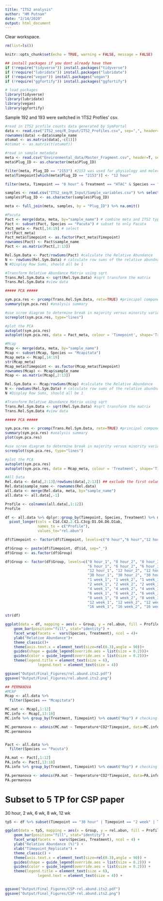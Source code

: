 ```yaml
---
title: "ITS2 analysis"
author: "HM Putnam"
date: "2/14/2020"
output: html_document
---
```


Clear workspace. 
```r
rm(list=ls()) 
```

```r
knitr::opts_chunk$set(echo = TRUE, warning = FALSE, message = FALSE)

## install packages if you dont already have them
if (!require("tidyverse")) install.packages("tidyverse")
if (!require("lubridate")) install.packages("lubridate")
if (!require("vegan")) install.packages("vegan")
if (!require("ggfortify")) install.packages("ggfortify")

# load packages
library(tidyverse)
library(lubridate)
library(vegan)
library(ggfortify)

```

Sample 192 and 193 were switched in 'ITS2 Profiles' csv. 

```r
#read in ITS2 profile counts data generated by SymPortal
data <- read.csv("ITS2_seq/R_Input/ITS2_Profiles.csv", sep=",", header=TRUE)
rownames(data) <-data$sample_name 
otumat <- as.matrix(data[,-c(1)])
#otumat <- as.matrix(t(otumat))

#read in sample metadata
meta <- read.csv("Environmental_data/Master_Fragment.csv", header=T, sep=",", na.string="NA") %>% select(Plug_ID, Species, Timepoint, Temperature, Treatment, CO2)
meta$Plug_ID <- as.character(meta$Plug_ID)

filter(meta, Plug_ID == "2153") #2153 was used for physiology and molecular so change master spreadsheet to say 12 hour not Day 1
meta$Timepoint[which(meta$Plug_ID == "2153")] <- "12 hour"

filter(meta, Timepoint == "0 hour" & Treatment == "HTAC" & Species == "Mcapitata")

samples <- read.csv("ITS2_seq/R_Input/Sample_variables.csv") %>% select(Plug_ID, sample) %>% dplyr::rename(sample_name = sample)
samples$Plug_ID <- as.character(samples$Plug_ID)

meta <- full_join(meta, samples, by = "Plug_ID") %>% na.omit()
```

```r
#Pacuta
Pact <- merge(data, meta, by="sample_name") # combine meta and ITS2 type profile data
Pact <- subset(Pact, Species == "Pacuta") # subset to only Pacuta 
Pact_meta <- Pact[,14:19] # select 
str(Pact_meta)
Pact_meta$Timepoint <- as.factor(Pact_meta$Timepoint)
rownames(Pact) <- Pact$sample_name
Pact <- as.matrix(Pact[,2:13])

Rel.Sym.Data <- Pact/rowSums(Pact) #calculate the Relative Abundance
N <- rowSums(Rel.Sym.Data) # calculate row sums of the relative abundnaces, should sum to 1
N #Display Row Sums, should all be 1

#Transform Relative Abundance Matrix using sqrt
Trans.Rel.Sym.Data <- sqrt(Rel.Sym.Data) #sqrt transform the matrix
Trans.Rel.Sym.Data #view data

##### PCA #####

sym.pca.res <- prcomp(Trans.Rel.Sym.Data, retx=TRUE) #principal components analysis on sym data
summary(sym.pca.res) #analysis summary

#use scree diagram to determine break in majority versus minority variation explaination components
screeplot(sym.pca.res, type="lines")

#plot the PCA
autoplot(sym.pca.res)
autoplot(sym.pca.res, data = Pact_meta, colour = 'Timepoint', shape='Treatment')
```

```r
#Mcap
Mcap <- merge(data, meta, by="sample_name")
Mcap <- subset(Mcap, Species == "Mcapitata")
Mcap_meta <- Mcap[,14:19]
str(Mcap_meta)
Mcap_meta$Timepoint <- as.factor(Mcap_meta$Timepoint)
rownames(Mcap) <- Mcap$sample_name
Mcap <- as.matrix(Mcap[,2:13])

Rel.Sym.Data <- Mcap/rowSums(Mcap) #calculate the Relative Abundance
N <- rowSums(Rel.Sym.Data) # calculate row sums of the relative abundnaces, should sum to 1
N #Display Row Sums, should all be 1

#Transform Relative Abundance Matrix using sqrt
Trans.Rel.Sym.Data <- sqrt(Rel.Sym.Data) #sqrt transform the matrix
Trans.Rel.Sym.Data #view data

##### PCA #####

sym.pca.res <- prcomp(Trans.Rel.Sym.Data, retx=TRUE) #principal components analysis on sym data
summary(sym.pca.res) #analysis summary
plot(sym.pca.res)

#use scree diagram to determine break in majority versus minority variation explaination components
screeplot(sym.pca.res, type="lines")

#plot the PCA
autoplot(sym.pca.res)
autoplot(sym.pca.res, data = Mcap_meta, colour = 'Treatment', shape='Timepoint')
```

```r
#All Data
Rel.data <- data[,2:13]/rowSums(data[,2:13]) ## exclude the first column bc it is not an integer 
Rel.data$sample_name <- rownames(Rel.data)
all.data <- merge(Rel.data, meta, by="sample_name")
all.data <- all.data[,-1]

Profile <- colnames(all.data[,1:12])
Profile 

df <- all.data %>% dplyr::group_by(Timepoint, Species, Treatment) %>% mutate(id = row_number()) %>%
  pivot_longer(cols = C1d.C42.2.C1.C3cg:D1.D4.D6.D1ab,
               names_to = c("Profile"),
               values_to="rel.abun")

df$Timepoint <- factor(df$Timepoint, levels=c("0 hour","6 hour","12 hour","30 hour","1 week","2 week","4 week", "6 week", "8 week", "12 week", "16 week"))

df$Group <- paste(df$Timepoint, df$id, sep="_")
df$Group <- as.factor(df$Group)

df$Group <- factor(df$Group, levels=c("0 hour_1", "0 hour_2", "0 hour_3",
                                      "6 hour_1", "6 hour_2", "6 hour_3",
                                      "12 hour_1", "12 hour_2", "12 hour_3", "12 hour_4",
                                      "30 hour_1", "30 hour_2", "30 hour_3",
                                      "1 week_1", "1 week_2", "1 week_3",
                                      "2 week_1", "2 week_2", "2 week_3",
                                      "4 week_1", "4 week_2", "4 week_3", 
                                      "6 week_1", "6 week_2", "6 week_3", 
                                      "8 week_1", "8 week_2", "8 week_3", 
                                      "12 week_1", "12 week_2", "12 week_3", 
                                      "16 week_1", "16 week_2", "16 week_3"))

str(df)

ggplot(data = df, mapping = aes(x = Group, y = rel.abun, fill = Profile)) +
    geom_bar(position="fill", stat="identity") +
    facet_wrap(facets =  vars(Species, Treatment), ncol = 4)+
    ylab("Relative Abundance")+
    theme_classic()+
    theme(axis.text.x = element_text(size=rel(0.3),angle = 90))+
    guides(shape = guide_legend(override.aes = list(size = 0.2)))+
    guides(color = guide_legend(override.aes = list(size = 0.2)))+
    theme(legend.title = element_text(size = 6), 
               legend.text = element_text(size = 4))

ggsave("Output/Final_Figures/rel.abund.its2.pdf")
ggsave("Output/Final_Figures/rel.abund.its2.png")

 ```


```r
## PERMANOVA
#MCAP
Mcap <- all.data %>%
  filter(Species == "Mcapitata")

MC.mat <- Mcap[,1:12]
MC.info <- Mcap[,13:18] 
MC.info %>% group_by(Treatment, Timepoint) %>% count("Rep") # checking sample sizes; should all be 3

MC.permanova <- adonis(MC.mat ~ Temperature*CO2*Timepoint, data=MC.info, method = "bray", permutations=999)
MC.permanova


Pact <- all.data %>%
  filter(Species == "Pacuta")

PA.mat <- Pact[,1:12]
PA.info <- Pact[,13:18]
PA.info %>% group_by(Treatment, Timepoint) %>% count("Rep") # checking sample sizes; should all be 3 except for TP11 HTHC

PA.permanova <- adonis(PA.mat ~ Temperature*CO2*Timepoint, data=PA.info, method = "bray", permutations=999)
PA.permanova

```


# Subset to 5 TP for CSP paper 

30 hour, 2 wk, 6 wk, 8 wk, 12 wk

```r
tp5 <- df %>% subset(Timepoint == "30 hour" | Timepoint == "2 week" | Timepoint == "6 week" | Timepoint == "8 week" | Timepoint == "12 week")

ggplot(data = tp5, mapping = aes(x = Group, y = rel.abun, fill = Profile)) +
    geom_bar(position="fill", stat="identity") +
    facet_wrap(facets =  vars(Species, Treatment), ncol = 4) +
    ylab("Relative Abundance (%)") +
    xlab("Timepoint_Replicate") +
    theme_classic() +
    theme(axis.text.x = element_text(size=rel(0.3),angle = 90)) +
    guides(shape = guide_legend(override.aes = list(size = 0.2))) +
    guides(color = guide_legend(override.aes = list(size = 0.2))) +
    theme(legend.title = element_text(size = 6), 
               legend.text = element_text(size = 4)) +
    

ggsave("Output/Final_Figures/CSP-rel.abund.its2.pdf")
ggsave("Output/Final_Figures/CSP-rel.abund.its2.png")
```

